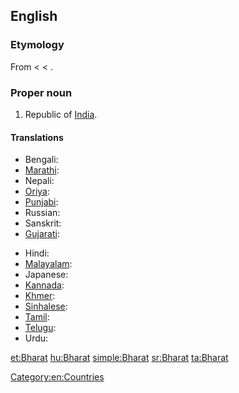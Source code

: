 ==English==

===Etymology===
From {{etyl|sa}} {{term|sc=Deva|भारतम्|tr=bhāratam||the land of emperor Bharata|lang=sa}}  < {{etyl|sa}} {{term|sc=Deva|भारत|tr=bhārata||descended from emperor Bharata|lang=sa}} < {{term|sc=Deva|भरत|tr=bharatá||to be maintained|lang=sa}}.

===Proper noun===
{{en-proper noun}}

# Republic of [[India]].

====Translations====
{{trans-top|an alternative name of India}}
* Bengali: {{t|bn|ভারত|tr=bharôt|sc=Beng}}
* [[Marathi]]: {{t|mr|भारत|tr=bhārat|sc=Deva}}
* Nepali: {{t|ne|भारत|tr=bhārat|sc=Deva}}
* [[Oriya]]: {{t|or|ଭାରତ|tr=bhārat|sc=Orya}}
* [[Punjabi]]: {{t|pa|ਭਾਰਤ|tr=bhārat|sc=Guru}}
* Russian: {{t|ru|Бхарат|m|tr=Bxárat|sc=Cyrl}} {{qualifier|rare}}
* Sanskrit: {{t|sa|भारतम्|tr=bhāratam|sc=Deva}}
* [[Gujarati]]: {{t|gu|ભારત|tr=bhārat|sc=Gujr}}
{{trans-mid}}
* Hindi: {{t+|hi|भारत|f|tr=bhārat|xs=Hindi}}
* [[Malayalam]]: {{t|ml|ഭാരതം|tr=bhāratam|sc=Mlym}}
* Japanese: {{t-|ja|バーラタ|tr=Bārata}}
* [[Kannada]]: {{t|kn|ಭಾರತ|tr=bhārat|sc=Knda}}
* [[Khmer]]: {{t|km|ភារតៈ|tr=pʰierata’|sc=Khmr}}
* [[Sinhalese]]: {{t|si|භාරත්|tr=bhārat|sc=Sinh}}
* [[Tamil]]: {{t|ta|பாரத்|tr=pārat|sc=Taml}}
* [[Telugu]]: {{t|te|భారత|tr=bhārat|sc=Telu}}
* Urdu: {{t-|ur|بھارت|f|tr=bhārat|xs=Urdu}}
{{trans-bottom}}

{{trans-see|India}}

[[Category:en:Countries]]

[[et:Bharat]]
[[hu:Bharat]]
[[simple:Bharat]]
[[sr:Bharat]]
[[ta:Bharat]]